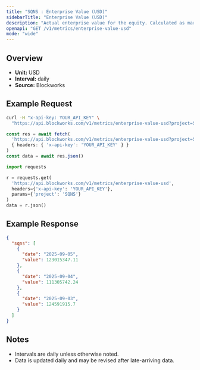 ```yaml
---
title: "SQNS : Enterprise Value (USD)"
sidebarTitle: "Enterprise Value (USD)"
description: "Actual enterprise value for the equity. Calculated as market cap - liabilities + assets"
openapi: "GET /v1/metrics/enterprise-value-usd"
mode: "wide"
---
```


## Overview

- **Unit:** USD
- **Interval:** daily
- **Source:** Blockworks

## Example Request

<CodeGroup>

```bash cURL
curl -H "x-api-key: YOUR_API_KEY" \
  "https://api.blockworks.com/v1/metrics/enterprise-value-usd?project=SQNS"
```

```typescript TypeScript
const res = await fetch(
  'https://api.blockworks.com/v1/metrics/enterprise-value-usd?project=SQNS',
  { headers: { 'x-api-key': 'YOUR_API_KEY' } }
)
const data = await res.json()
```

```python Python
import requests

r = requests.get(
  'https://api.blockworks.com/v1/metrics/enterprise-value-usd',
  headers={'x-api-key': 'YOUR_API_KEY'},
  params={'project': 'SQNS'}
)
data = r.json()
```

</CodeGroup>

## Example Response

```json
{
  "sqns": [
    {
      "date": "2025-09-05",
      "value": 123015347.11
    },
    {
      "date": "2025-09-04",
      "value": 111305742.24
    },
    {
      "date": "2025-09-03",
      "value": 124591915.7
    }
  ]
}
```

## Notes
- Intervals are daily unless otherwise noted.
- Data is updated daily and may be revised after late-arriving data.
